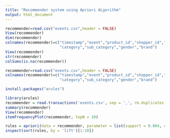 ---
title: "Recommender system using Apriori ALgorithm"
output: html_document
---

```{r}
recommender=read.csv("events.csv",header = FALSE)
View(recommender)
dim(recommender)
colnames(recommender)=c("timestamp","event","product_id","shopper_id","department",
                        "category","sub_category","gender","brand")
View(recommender)
str(recommender)
colSums(is.na(recommender))

```

```{r}
recommender=read.csv("events.csv",header = FALSE)
colnames(recommender)=c("timestamp","event","product_id","shopper_id","department",
                        "category","sub_category","gender","brand")

install.packages("arules")

library(arules)
recommender = read.transactions('events.csv', sep = ',', rm.duplicates = TRUE)
summary(recommender)
View(recommender)
itemFrequencyPlot(recommender, topN = 10)
```````


```{r}
rules = apriori(data = recommender, parameter = list(support = 0.004, confidence = 0.2))
inspect(sort(rules, by = 'lift')[1:10])

```


